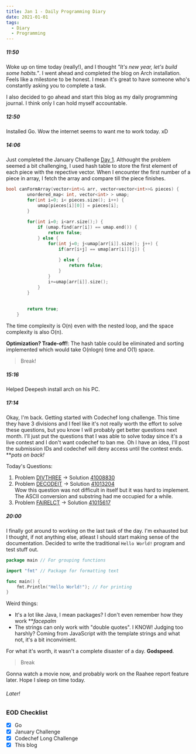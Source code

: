 ```yaml
---
title: Jan 1 - Daily Programming Diary
date: 2021-01-01
tags:
  - Diary
  - Programming
---
```


##### 11:50
Woke up on time today (really!), and I thought *"It's new year, let's build some habits."*. I went ahead and completed the blog on Arch installation. Feels like a milestone to be honest. I mean it's great to have someone who's constantly asking you to complete a task.

I also decided to go ahead and start this blog as my daily programming journal. I think only I can hold myself accountable.

##### 12:50
Installed Go. Wow the internet seems to want me to work today. xD

##### 14:06
Just completed the January Challenge [Day 1](https://leetcode.com/explore/featured/card/january-leetcoding-challenge-2021/579/week-1-january-1st-january-7th/3589/).
Althought the problem seemed a bit challenging, I used hash table to store the first element of each piece with the repective vector. When I encounter the first number of a piece in array, I fetch the array and compare till the piece finishes.

```cpp
bool canFormArray(vector<int>& arr, vector<vector<int>>& pieces) {
        unordered_map< int, vector<int> > umap;
        for(int i=0; i< pieces.size(); i++) {
            umap[pieces[i][0]] = pieces[i];
        }
        
        for(int i=0; i<arr.size();) {
            if (umap.find(arr[i]) == umap.end()) {   
                return false;
            } else {
                for(int j=0; j<umap[arr[i]].size(); j++) {
                    if(arr[i+j] == umap[arr[i]][j]) {
                        
                    } else {
                        return false;
                    }
                }
                i+=umap[arr[i]].size();
            }
        }
        
        
        return true;
    }
```
The time complexity is O(n) even with the nested loop, and the space complexity is also O(n).

**Optimization? Trade-off!**: The hash table could be eliminated and sorting implemented which would take O(nlogn) time and O(1) space.

> Break!

##### 15:16
Helped Deepesh install arch on his PC.

##### 17:14
Okay, I'm back. Getting started with Codechef long challenge. This time they have 3 divisions and I feel like it's not really worth the effort to solve these questions, but you know I will probably get better questions next month.
I'll just put the questions that I was able to solve today since it's a live contest and I don't want codechef to ban me. Oh I have an idea, I'll post the submission IDs and codechef will deny access until the contest ends. ***pats on back!*

Today's Questions:

1. Problem [DIVTHREE](https://www.codechef.com/JAN21C/problems/DIVTHREE) -> Solution [41008830](https://www.codechef.com/viewsolution/41008830)
2. Problem [DECODEIT](https://www.codechef.com/JAN21C/problems/DECODEIT) -> Solution [41013204](https://www.codechef.com/viewsolution/41013204)  
Wow this question was not difficult in itself but it was hard to implement. The ASCII conversion and substring had me occupied for a while.
3. Problem [FAIRELCT](https://www.codechef.com/JAN21C/problems/FAIRELCT) -> Solution [41015617](https://www.codechef.com/viewsolution/41015617)

##### 20:00
I finally got around to working on the last task of the day. I'm exhausted but I thought, if not anything else, atleast I should start making sense of the documentation.
Decided to write the traditional `Hello World!` program and test stuff out.

```go
package main // For grouping functions

import "fmt" // Package for formatting text

func main() {
	fmt.Println("Hello World!"); // For printing
}
```

Weird things:
- It's a lot like Java, I mean packages? I don't even remember how they work ***facepalm*
- The strings can only work with "double quotes". I KNOW! Judging too harshly? Coming from JavaScript with the template strings and what not, it's a bit inconvinient.

For what it's worth, it wasn't a complete disaster of a day. **Godspeed**.

> Break

Gonna watch a movie now, and probably work on the Raahee report feature later. Hope I sleep on time today.

###### Later!

### EOD Checklist
- [x] Go
- [x] January Challenge
- [x] Codechef Long Challenge
- [x] This blog 